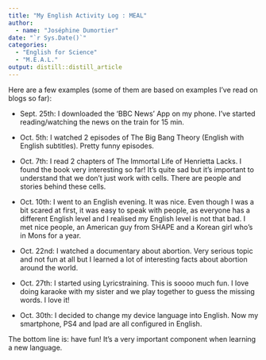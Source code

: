 ```yaml
---
title: "My English Activity Log : MEAL"
author:
  - name: "Joséphine Dumortier" 
date: "`r Sys.Date()`"
categories:
  - "English for Science"
  - "M.E.A.L."
output: distill::distill_article
---
```



Here are a few examples (some of them are based on examples I've read on blogs so far):

- Sept. 25th: I downloaded the 'BBC News' App on my phone. I've started reading/watching the news on the train for 15 min.

- Oct. 5th: I watched 2 episodes of The Big Bang Theory (English with English subtitles). Pretty funny episodes.

- Oct. 7th: I read 2 chapters of The Immortal Life of Henrietta Lacks. I found the book very interesting so far! It's quite sad but it's important to understand that we don't just work with cells. There are people and stories behind these cells.

- Oct. 10th: I went to an English evening. It was nice. Even though I was a bit scared at first, it was easy to speak with people, as everyone has a different English level and I realised my English level is not that bad. I met nice people, an American guy from SHAPE and a Korean girl who's in Mons for a year.

- Oct. 22nd: I watched a documentary about abortion. Very serious topic and not fun at all but I learned a lot of interesting facts about abortion around the world.

- Oct. 27th: I started using Lyricstraining. This is soooo much fun. I love doing karaoke with my sister and we play together to guess the missing words. I love it!

- Oct. 30th: I decided to change my device language into English. Now my smartphone, PS4 and Ipad are all configured in English.

The bottom line is: have fun! It's a very important component when learning a new language.


